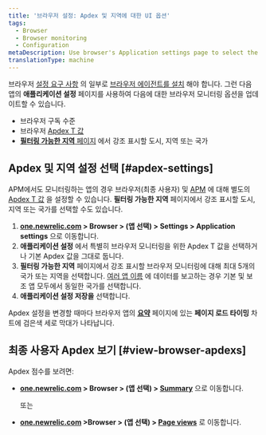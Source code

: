 ```yaml
---
title: '브라우저 설정: Apdex 및 지역에 대한 UI 옵션'
tags:
  - Browser
  - Browser monitoring
  - Configuration
metaDescription: Use browser's Application settings page to select the end-user Apdex value and geographical locations.
translationType: machine
---
```


브라우저 [설정 요구 사항](/docs/browser/new-relic-browser/welcome-new-relic-browser/compatibility-requirements) 의 일부로 [브라우저 에이전트를 설치](/docs/browser/new-relic-browser/installation/install-new-relic-browser-agent) 해야 합니다. 그런 다음 앱의 **애플리케이션 설정** 페이지를 사용하여 다음에 대한 브라우저 모니터링 옵션을 업데이트할 수 있습니다.

* 브라우저 구독 수준
* 브라우저 [Apdex T 값](/docs/apm/new-relic-apm/apdex/apdex-measuring-user-satisfaction)
* [**필터링 가능한 지역** 페이지](/docs/browser/new-relic-browser/browser-pro-features/filterable-geography-webpage-metrics-location) 에서 강조 표시할 도시, 지역 또는 국가

## Apdex 및 지역 설정 선택 [#apdex-settings]

APM에서도 모니터링하는 앱의 경우 브라우저(최종 사용자) 및 [APM](/docs/apm/new-relic-apm/apdex/changing-your-apdex-settings) 에 대해 별도의 [Apdex T 값](/docs/apm/new-relic-apm/apdex/apdex-measuring-user-satisfaction) 을 설정할 수 있습니다. **필터링 가능한 지역** 페이지에서 강조 표시할 도시, 지역 또는 국가를 선택할 수도 있습니다.

1. **[one.newrelic.com](https://one.newrelic.com/all-capabilities) > Browser > (앱 선택) > Settings > Application settings** 으로 이동합니다.
2. **애플리케이션 설정** 에서 특별히 브라우저 모니터링을 위한 Apdex T 값을 선택하거나 기본 Apdex 값을 그대로 둡니다.
3. **필터링 가능한 지역** 페이지에서 강조 표시할 브라우저 모니터링에 대해 최대 5개의 국가 또는 지역을 선택합니다. [여러 앱 이름](/docs/agents/manage-apm-agents/app-naming/use-multiple-names-app) 에 데이터를 보고하는 경우 기본 및 보조 앱 모두에서 동일한 국가를 선택합니다.
4. **애플리케이션 설정 저장을** 선택합니다.

Apdex 설정을 변경할 때마다 브라우저 앱의 **[요약](/docs/browser/new-relic-browser/getting-started/browser-overview-website-performance-glance)** 페이지에 있는 **페이지 로드 타이밍** 차트에 검은색 세로 막대가 나타납니다.

## 최종 사용자 Apdex 보기 [#view-browser-apdexs]

Apdex 점수를 보려면:

* **[one.newrelic.com](https://one.newrelic.com/all-capabilities) > Browser > (앱 선택) > [Summary](/docs/browser/new-relic-browser/getting-started/browser-overview-website-performance-glance)** 으로 이동합니다.

  또는

* **[one.newrelic.com](https://one.newrelic.com/all-capabilities) >Browser > (앱 선택) > [Page views](/docs/browser/new-relic-browser/additional-standard-features/page-views-understanding-your-sites-popularity)** 로 이동합니다.